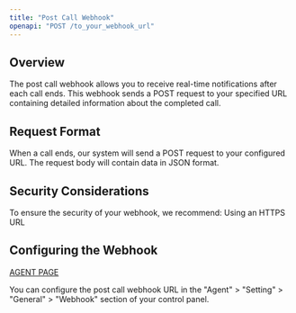 ```yaml
---
title: "Post Call Webhook"
openapi: "POST /to_your_webhook_url"
---
```


## Overview

The post call webhook allows you to receive real-time notifications after each call ends. This webhook sends a POST request to your specified URL containing detailed information about the completed call.

## Request Format

When a call ends, our system will send a POST request to your configured URL. The request body will contain data in JSON format.

## Security Considerations

To ensure the security of your webhook, we recommend: Using an HTTPS URL

## Configuring the Webhook

[AGENT PAGE](https://app.phonely.ai/agent/)

You can configure the post call webhook URL in the "Agent" > "Setting" > "General" > "Webhook" section of your control panel.

